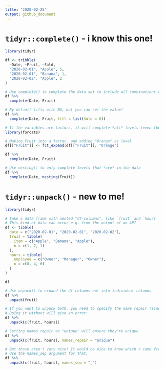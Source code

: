 ```yaml
---
title: "2020-02-25"
output: github_document
---
```


# `tidyr::complete()` - i know this one!

```r
library(tidyr)

df <- tribble(
  ~Date, ~Fruit, ~Sold,
  "2020-02-01", "Apple", 5,
  "2020-02-01", "Banana", 1,
  "2020-02-02", "Apple", 2
)

# Use complete() to complete the data set to include all combinations of Date and Fruit:
df %>%
  complete(Date, Fruit)

# By default fills with NA, but you can set the value!
df %>%
  complete(Date, Fruit, fill = list(Sold = 0))

# If the variables are factors, it will complete *all* levels (even those not in the data)
library(forcats)

# Making Fruit into a factor, and adding "Orange" as level
df[["Fruit"]] <- fct_expand(df[["Fruit"]], "Orange")

df %>%
  complete(Date, Fruit)

# Use nesting() to only complete levels that *are* in the data
df %>%
  complete(Date, nesting(Fruit))
```

# `tidyr::unpack()` - new to me!

```r
library(tidyr)

# Take a data frame with nested "df-columns", like `fruit` and `hours`
# This kind of data can occur e.g. from the output of an API
df <- tibble(
  date = c("2020-02-01", "2020-02-01", "2020-02-02"),
  fruit = tibble(
    item = c("Apple", "Banana", "Apple"),
    n = c(1, 2, 1)
  ),
  hours = tibble(
    employee = c("Owner", "Manager", "Owner"),
    n = c(8, 4, 6)
  )
)

df

# Use unpack() to expand the df-columns out into individual columns
df %>%
  unpack(fruit)

# If you want to unpack both, you need to specify the name repair (since one of the df-columns in fruit and hours have the same name)
# Doing it without will give an error:
df %>%
  unpack(c(fruit, hours))

# Setting names_repair as "unique" will ensure they're unique
df %>%
  unpack(c(fruit, hours), names_repair = "unique")

# But those aren't very nice! It would be nice to know which n came from fruit and which from hours
# Use the names_sep argument for that:
df %>%
  unpack(c(fruit, hours), names_sep = "_")
```
